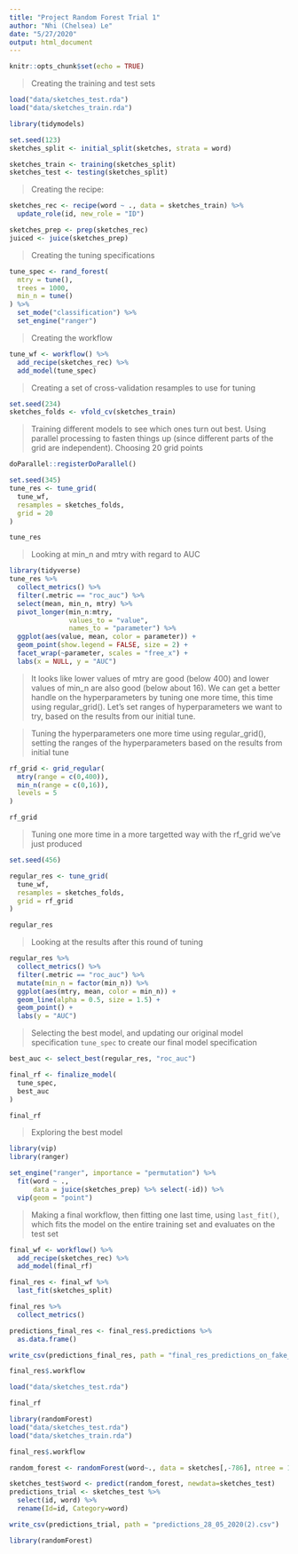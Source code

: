 ---
title: "Project Random Forest Trial 1"
author: "Nhi (Chelsea) Le"
date: "5/27/2020"
output: html_document
---

```{r setup, include=FALSE}
knitr::opts_chunk$set(echo = TRUE)
```

> Creating the training and test sets

```{r}
load("data/sketches_test.rda")
load("data/sketches_train.rda")

library(tidymodels)

set.seed(123) 
sketches_split <- initial_split(sketches, strata = word) 

sketches_train <- training(sketches_split)
sketches_test <- testing(sketches_split)
```

> Creating the recipe: 

```{r}
sketches_rec <- recipe(word ~ ., data = sketches_train) %>% 
  update_role(id, new_role = "ID") 

sketches_prep <- prep(sketches_rec)
juiced <- juice(sketches_prep)
```

> Creating the tuning specifications

```{r}
tune_spec <- rand_forest(
  mtry = tune(), 
  trees = 1000, 
  min_n = tune()
) %>% 
  set_mode("classification") %>% 
  set_engine("ranger")
```

> Creating the workflow

```{r}
tune_wf <- workflow() %>% 
  add_recipe(sketches_rec) %>% 
  add_model(tune_spec)
```

> Creating a set of cross-validation resamples to use for tuning

```{r}
set.seed(234) 
sketches_folds <- vfold_cv(sketches_train)
```

> Training different models to see which ones turn out best. Using parallel processing to fasten things up (since different parts of the grid are independent). Choosing 20 grid points

```{r}
doParallel::registerDoParallel()

set.seed(345)
tune_res <- tune_grid(
  tune_wf, 
  resamples = sketches_folds, 
  grid = 20
)

tune_res
```

> Looking at min_n and mtry with regard to AUC

```{r}
library(tidyverse)
tune_res %>% 
  collect_metrics() %>% 
  filter(.metric == "roc_auc") %>% 
  select(mean, min_n, mtry) %>% 
  pivot_longer(min_n:mtry, 
               values_to = "value", 
               names_to = "parameter") %>% 
  ggplot(aes(value, mean, color = parameter)) + 
  geom_point(show.legend = FALSE, size = 2) + 
  facet_wrap(~parameter, scales = "free_x") + 
  labs(x = NULL, y = "AUC")
```
> It looks like lower values of mtry are good (below 400) and lower values of min_n are also good (below about 16). We can get a better handle on the hyperparameters by tuning one more time, this time using regular_grid(). Let’s set ranges of hyperparameters we want to try, based on the results from our initial tune. 

> Tuning the hyperparameters one more time using regular_grid(), setting the ranges of the hyperparameters based on the results from initial tune

```{r}
rf_grid <- grid_regular(
  mtry(range = c(0,400)), 
  min_n(range = c(0,16)), 
  levels = 5
)

rf_grid
```

> Tuning one more time in a more targetted way with the rf_grid we've just produced

```{r}
set.seed(456)

regular_res <- tune_grid(
  tune_wf, 
  resamples = sketches_folds, 
  grid = rf_grid
)

regular_res
```

> Looking at the results after this round of tuning

```{r}
regular_res %>% 
  collect_metrics() %>% 
  filter(.metric == "roc_auc") %>% 
  mutate(min_n = factor(min_n)) %>% 
  ggplot(aes(mtry, mean, color = min_n)) + 
  geom_line(alpha = 0.5, size = 1.5) + 
  geom_point() + 
  labs(y = "AUC")
```

> Selecting the best model, and updating our original model specification `tune_spec` to create our final model specification

```{r}
best_auc <- select_best(regular_res, "roc_auc") 

final_rf <- finalize_model(
  tune_spec, 
  best_auc
)

final_rf
```

> Exploring the best model

```{r}
library(vip)
library(ranger)

set_engine("ranger", importance = "permutation") %>% 
  fit(word ~ ., 
      data = juice(sketches_prep) %>% select(-id)) %>% 
  vip(geom = "point")
```

> Making a final workflow, then fitting one last time, using `last_fit()`, which fits the model on the entire training set and evaluates on the test set

```{r}
final_wf <- workflow() %>% 
  add_recipe(sketches_rec) %>% 
  add_model(final_rf) 

final_res <- final_wf %>% 
  last_fit(sketches_split) 

final_res %>% 
  collect_metrics()
```

```{r}
predictions_final_res <- final_res$.predictions %>% 
  as.data.frame()

write_csv(predictions_final_res, path = "final_res_predictions_on_fake_test_set.csv")
```

```{r}
final_res$.workflow
```


```{r}
load("data/sketches_test.rda")

final_rf
```
```{r}
library(randomForest)
load("data/sketches_test.rda")
load("data/sketches_train.rda")

final_res$.workflow

random_forest <- randomForest(word~., data = sketches[,-786], ntree = 1000, mtry = 28, nodesize = 4)

sketches_test$word <- predict(random_forest, newdata=sketches_test)
predictions_trial <- sketches_test %>%
  select(id, word) %>%
  rename(Id=id, Category=word)

write_csv(predictions_trial, path = "predictions_28_05_2020(2).csv")
```

```{r}
library(randomForest)
```

